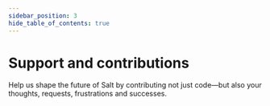 ```yaml
---
sidebar_position: 3
hide_table_of_contents: true
---
```



# Support and contributions

<Content>

Help us shape the future of Salt by contributing not just code—but also your thoughts, requests, frustrations and successes.

<SupportContributionsCards />

</Content>
